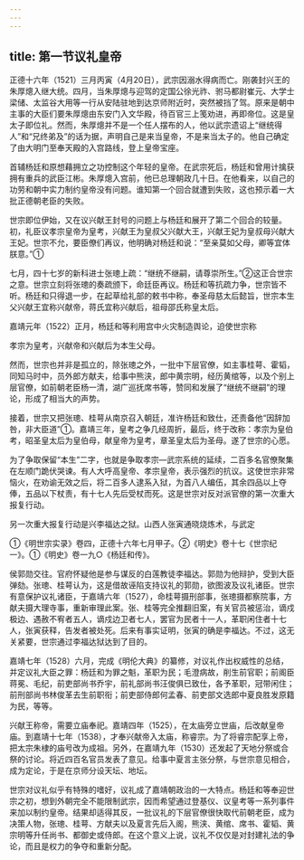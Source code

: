 ```yaml
---
---
---
```

title: 第一节议礼皇帝
---



正德十六年（1521）三月丙寅（4月20日），武宗因溺水得病而亡。刚袭封兴王的朱厚熜入继大统。四月，当朱厚熜与迎驾的定国公徐光祚、驸马都尉崔元、大学士梁储、太监谷大用等一行从安陆驻地到达京师附近时，突然被挡了驾。原来是朝中主事的大臣们要朱厚熜由东安门入文华殿，待百官三上笺劝进，再即帝位。这是皇太子即位礼。然而，朱厚熜并不是一个任人摆布的人，他以武宗遗诏上“继统得人”和“兄终弟及”的话为据，声明自己是来当皇帝，不是来当太子的。他自己确定了由大明门至奉天殿的入宫路线，登上皇帝宝座。

首辅杨廷和原想藉拥立之功控制这个年轻的皇帝。在武宗死后，杨廷和曾用计擒获拥有重兵的武臣江彬。朱厚熜入宫前，他已总理朝政几十日。在他看来，以自己的功劳和朝中实力制约皇帝没有问题。谁知第一个回合就遭到失败，这也预示着一大批正德朝老臣的失败。

世宗即位伊始，又在议兴献王封号的问题上与杨廷和展开了第二个回合的较量。初，礼臣议孝宗皇帝为皇考，兴献王为皇叔父兴献大王，兴献王妃为皇叔母兴献大王妃。世宗不允，要臣僚们再议，他明确对杨廷和说：“至亲莫如父母，卿等宜体朕意。”①

七月，四十七岁的新科进士张璁上疏：“继统不继嗣，请尊崇所生。”②这正合世宗之意。世宗立刻将张璁的奏疏颁下，命廷臣再议。杨廷和等抗疏力争，世宗皆不听。杨廷和只得退一步，在起草给礼部的敕书中称，奉圣母慈太后懿旨，世宗本生父兴献王宜称兴献帝，蒋氏宜称兴献后，祖母邵氏称皇太后。

嘉靖元年（1522）正月，杨廷和等利用宫中火灾制造舆论，迫使世宗称

孝宗为皇考，兴献帝和兴献后为本生父母。

然而，世宗也并非是孤立的，除张璁之外，一批中下层官僚，如主事桂萼、霍韬，同知马时中，员外郎方献夫，给事中熊浃，郎中黄宗明，经历黄绾等，以及个别上层官僚，如前朝老臣杨一清，湖广巡抚席书等，赞同和发展了“继统不继嗣”的理论，形成了相当大的声势。

接着，世宗又把张璁、桂萼从南京召入朝廷，准许杨廷和致仕，还责备他“因辞加咎，非大臣道”①。嘉靖三年，皇考之争几经周折，最后，终于改称：孝宗为皇伯考，昭圣皇太后为皇伯母，献皇帝为皇考，章圣皇太后为圣母。遂了世宗的心愿。

为了争取保留“本生”二字，也就是争取孝宗—武宗系统的延续，二百多名官僚聚集在左顺门跪伏哭谏。有人大呼高皇帝、孝宗皇帝，表示强烈的抗议。这使世宗非常恼火，在劝谕无效之后，将二百多人逮系入狱，为首八人编伍，其余四品以上夺俸，五品以下杖责，有十七人先后受杖而死。这是世宗对反对派官僚的第一次重大报复行动。

另一次重大报复行动是兴李福达之狱。山西人张寅通晓烧炼术，与武定

①《明世宗实录》卷四，正德十六年七月甲子。②《明史》卷十七《世宗纪一》。①《明史》卷一九○《杨廷和传》。

侯郭勋交往。官府怀疑他是参与谋反的白莲教徒李福达。郭勋为他辩护，受到大臣弹劾。张璁、桂萼认为，这是借故诬陷支持议礼的郭勋，欲图波及议礼诸臣。世宗有意保护议礼诸臣，于嘉靖六年（1527），命桂萼摄刑部事，张璁摄都察院事，方献夫摄大理寺事，重新审理此案。张、桂等完全推翻旧案，有关官员被惩治，谪戍极边、遇赦不宥者五人，谪戍边卫者七人，罢官为民者十一人，革职闲住者十七人，张寅获释，告发者被处死。后来有事实证明，张寅的确是李福达。不过，这无关紧要，世宗通过李福达狱达到了目的。

嘉靖七年（1528）六月，完成《明伦大典》的纂修，对议礼作出权威性的总结，并定议礼大臣之罪：杨廷和为罪之魁，革职为民；毛澄病故，削生前官职；前阁臣蒋冕、毛纪，前吏部尚书乔宇，前礼部尚书汪俊俱已致仕，各予革职，冠带闲住；前刑部尚书林俊革去生前职衔；前吏部侍郎何孟春、前吏部文选郎中夏良胜发原籍为民，等等。

兴献王称帝，需要立庙奉祀。嘉靖四年（1525），在太庙旁立世庙，后改献皇帝庙。到嘉靖十七年（1538），才奉兴献帝入太庙，称睿宗。为了将睿宗配享上帝，把太宗朱棣的庙号改为成祖。另外，在嘉靖九年（1530）还发起了天地分祭或合祭的讨论。将近四百名官员发表了意见。给事中夏言主张分祭，与世宗意见相合，成为定论，于是在京师分设天坛、地坛。

世宗对议礼似乎有特殊的嗜好，议礼成了嘉靖朝政治的一大特点。杨廷和等奉迎世宗之初，想到外朝完全不能限制武宗，因而希望通过登基仪、议皇考等一系列事件来加以制约皇帝。结果却适得其反，一批议礼的下层官僚很快取代前朝老臣，成为决策人物，张璁、桂萼、方献夫以及夏言先后入阁，熊浃、黄绾、席书、霍韬、黄宗明等升任尚书、都御史或侍郎。在这个意义上说，议礼不仅仅是对封建礼法的争论，而且是权力的争夺和重新分配。